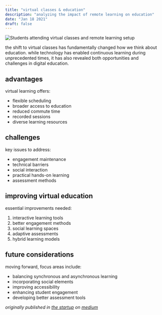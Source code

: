 ```yaml
---
title: "virtual classes & education"
description: "analyzing the impact of remote learning on education"
date: "Jan 18 2021"
draft: false
---
```


![Students attending virtual classes and remote learning setup](/images/threads/virtual-classes.webp)

the shift to virtual classes has fundamentally changed how we think about education. while technology has enabled continuous learning during unprecedented times, it has also revealed both opportunities and challenges in digital education.

## advantages

virtual learning offers:
- flexible scheduling
- broader access to education
- reduced commute time
- recorded sessions
- diverse learning resources

## challenges

key issues to address:
- engagement maintenance
- technical barriers
- social interaction
- practical hands-on learning
- assessment methods

## improving virtual education

essential improvements needed:
1. interactive learning tools
2. better engagement methods
3. social learning spaces
4. adaptive assessments
5. hybrid learning models

## future considerations

moving forward, focus areas include:
- balancing synchronous and asynchronous learning
- incorporating social elements
- improving accessibility
- enhancing student engagement
- developing better assessment tools

_originally published in [the startup](https://medium.com/swlh) on [medium](https://manchanda.medium.com/virtual-classes-killing-the-education-6bd6b42f794a)_ 